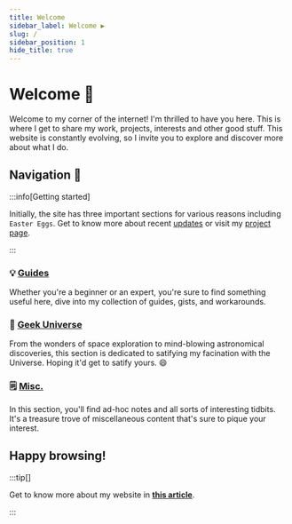 ```yaml
---
title: Welcome
sidebar_label: Welcome ▶️
slug: /
sidebar_position: 1
hide_title: true
---
```


# Welcome 👋


Welcome to my corner of the internet! I'm thrilled to have you here. This is where I get to share my work, projects, interests and other good stuff. This website is constantly evolving, so I invite you to explore and discover more about what I do.


## Navigation 🔭

:::info[Getting started]

Initially, the site has three important sections for various reasons including `Easter Eggs`. Get to know more about recent [updates](/blog) or visit my [project page](/showcase).

:::



### 💡 [Guides](./docs/guides)

Whether you're a beginner or an expert, you're sure to find something useful here, dive into my collection of guides, gists, and workarounds.

### 🚀 [Geek Universe](./docs/geek-universe)

From the wonders of space exploration to mind-blowing astronomical discoveries, this section is dedicated to satifying my facination with the Universe. Hoping it'd get to satify yours. 😄


### 🗒 [Misc.](./docs/misc)

In this section, you'll find ad-hoc notes and all sorts of interesting tidbits. It's a treasure trove of miscellaneous content that's sure to pique your interest.

## Happy browsing!

:::tip[]

Get to know more about my website in **[this article](/blog/welcome)**.

:::